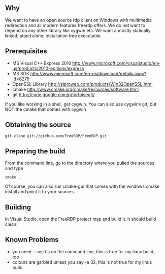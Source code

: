 == Why ==
We want to have an open source rdp client on Windows with multimedia redirection and all modern features freerdp offers. We do not want to depend on any other library like cygwin etc. We want a mostly statically linked, stand alone, installation free executable.

==Prerequisites==

* MS Visual C++ Express 2010 http://www.microsoft.com/visualstudio/en-us/products/2010-editions/express
* MS SDK http://www.microsoft.com/en-us/download/details.aspx?id=8279
* OpenSSL Library http://slproweb.com/products/Win32OpenSSL.html
* cmake http://www.cmake.org/cmake/resources/software.html
* git http://code.google.com/p/tortoisegit/

If you like working in a shell, get cygwin. You can also use cygwins git, but NOT the cmake that comes with cygwin

==Obtaining the source==
<pre>git clone git://github.com/FreeRDP/FreeRDP.git</pre>

==Preparing the build==
From the command line, go to the directory where you pulled the sources and type
<pre>cmake .</pre>
Of course, you can also run cmake-gui that comes with the windows cmake install and point it to your sources.

== Building ==
In Visual Studio, open the FreeRDP project map and build it. It should build clean.

== Known Problems ==
* you need --sec tls on the command line, this is true for my linux build, too
* colours are garbled unless you say -a 32, this is not true for my linus build

